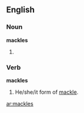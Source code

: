 ==English==

===Noun===
'''mackles'''

# {{plural of|[[mackle]]}}

===Verb===
'''mackles'''
# He/she/it form of [[mackle]].

[[ar:mackles]]